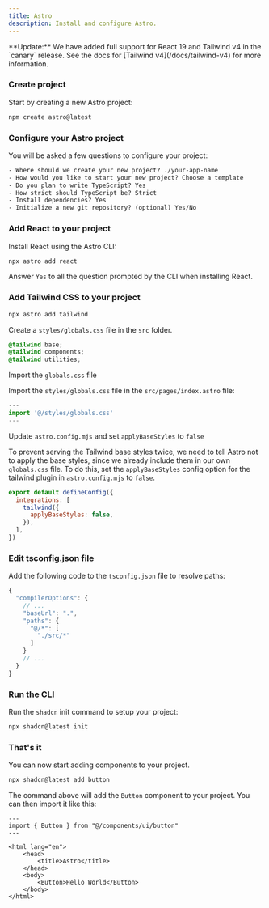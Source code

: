 ```yaml
---
title: Astro
description: Install and configure Astro.
---
```


<Callout className="bg-blue-50 border-blue-600 dark:border-blue-900 dark:bg-blue-950 mb-6 [&_code]:bg-blue-100 dark:[&_code]:bg-blue-900">
  **Update:** We have added full support for React 19 and Tailwind v4 in the
  `canary` release. See the docs for [Tailwind v4](/docs/tailwind-v4) for more
  information.
</Callout>

<Steps>

### Create project

Start by creating a new Astro project:

```bash
npm create astro@latest
```

### Configure your Astro project

You will be asked a few questions to configure your project:

```txt showLineNumbers
- Where should we create your new project? ./your-app-name
- How would you like to start your new project? Choose a template
- Do you plan to write TypeScript? Yes
- How strict should TypeScript be? Strict
- Install dependencies? Yes
- Initialize a new git repository? (optional) Yes/No
```

### Add React to your project

Install React using the Astro CLI:

```bash
npx astro add react
```

<Callout className="mt-4">

Answer `Yes` to all the question prompted by the CLI when installing React.

</Callout>

### Add Tailwind CSS to your project

```bash
npx astro add tailwind
```

<Step>Create a `styles/globals.css` file in the `src` folder.</Step>

```css title="styles/globals.css" showLineNumbers
@tailwind base;
@tailwind components;
@tailwind utilities;
```

<Step>Import the `globals.css` file</Step>

Import the `styles/globals.css` file in the `src/pages/index.astro` file:

```ts title="src/pages/index.astro" showLineNumbers
---
import '@/styles/globals.css'
---
```

<Step>Update `astro.config.mjs` and set `applyBaseStyles` to `false`</Step>

To prevent serving the Tailwind base styles twice, we need to tell Astro not to apply the base styles, since we already include them in our own `globals.css` file. To do this, set the `applyBaseStyles` config option for the tailwind plugin in `astro.config.mjs` to `false`.

```js title="astro.config.mjs" {3-5} showLineNumbers
export default defineConfig({
  integrations: [
    tailwind({
      applyBaseStyles: false,
    }),
  ],
})
```

### Edit tsconfig.json file

Add the following code to the `tsconfig.json` file to resolve paths:

```ts title="tsconfig.json" {4-9} showLineNumbers
{
  "compilerOptions": {
    // ...
    "baseUrl": ".",
    "paths": {
      "@/*": [
        "./src/*"
      ]
    }
    // ...
  }
}
```

### Run the CLI

Run the `shadcn` init command to setup your project:

```bash
npx shadcn@latest init
```

### That's it

You can now start adding components to your project.

```bash
npx shadcn@latest add button
```

The command above will add the `Button` component to your project. You can then import it like this:

```astro {2,10} showLineNumbers
---
import { Button } from "@/components/ui/button"
---

<html lang="en">
	<head>
		<title>Astro</title>
	</head>
	<body>
		<Button>Hello World</Button>
	</body>
</html>
```

</Steps>
